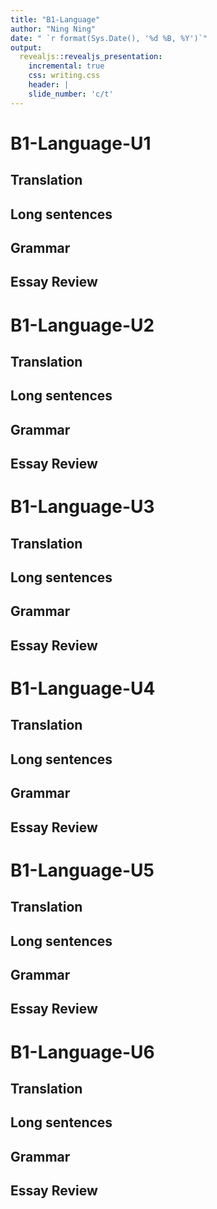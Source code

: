 ```yaml
---
title: "B1-Language"
author: "Ning Ning"
date: " `r format(Sys.Date(), '%d %B, %Y')`"
output:
  revealjs::revealjs_presentation:
    incremental: true
    css: writing.css
    header: |
    slide_number: 'c/t'
---
```


# B1-Language-U1

## Translation

## Long sentences

## Grammar

## Essay Review

# B1-Language-U2

## Translation

## Long sentences

## Grammar

## Essay Review

# B1-Language-U3

## Translation

## Long sentences

## Grammar

## Essay Review

# B1-Language-U4

## Translation

## Long sentences

## Grammar

## Essay Review

# B1-Language-U5

## Translation

## Long sentences

## Grammar

## Essay Review

# B1-Language-U6

## Translation

## Long sentences

## Grammar

## Essay Review

